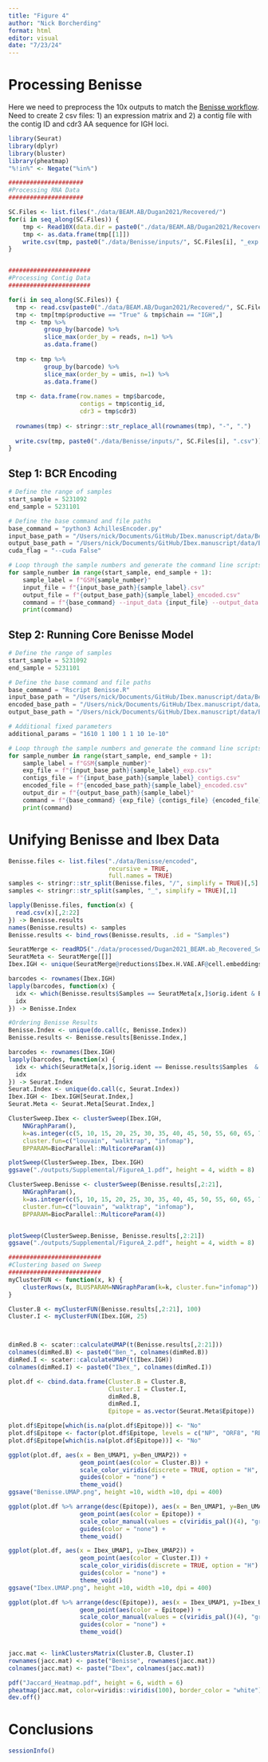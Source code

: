 ```yaml
---
title: "Figure 4"
author: "Nick Borcherding"
format: html
editor: visual
date: "7/23/24"
---
```


# Processing Benisse

Here we need to preprocess the 10x outputs to match the [Benisse workflow](https://github.com/wooyongc/Benisse). Need to create 2 csv files: 1) an expression matrix and 2) a contig file with the contig ID and cdr3 AA sequence for IGH loci.

```r
library(Seurat)
library(dplyr)
library(bluster)
library(pheatmap)
"%!in%" <- Negate("%in%")

#####################
#Processing RNA Data
#####################

SC.Files <- list.files("./data/BEAM.AB/Dugan2021/Recovered/")
for(i in seq_along(SC.Files)) {
    tmp <- Read10X(data.dir = paste0("./data/BEAM.AB/Dugan2021/Recovered/", SC.Files[i]))
    tmp <- as.data.frame(tmp[[1]])
    write.csv(tmp, paste0("./data/Benisse/inputs/", SC.Files[i], "_exp.csv"))
}


#######################
#Processing Contig Data
#######################

for(i in seq_along(SC.Files)) {
  tmp <- read.csv(paste0("./data/BEAM.AB/Dugan2021/Recovered/", SC.Files[i], "/filtered_contig_annotations.csv.gz"))
  tmp <- tmp[tmp$productive == "True" & tmp$chain == "IGH",]
  tmp <- tmp %>%
          group_by(barcode) %>%
          slice_max(order_by = reads, n=1) %>%
          as.data.frame()
  
  tmp <- tmp %>%
          group_by(barcode) %>%
          slice_max(order_by = umis, n=1) %>%
          as.data.frame()
          
  tmp <- data.frame(row.names = tmp$barcode,
                    contigs = tmp$contig_id, 
                    cdr3 = tmp$cdr3)
  
  rownames(tmp) <- stringr::str_replace_all(rownames(tmp), "-", ".")
  
  write.csv(tmp, paste0("./data/Benisse/inputs/", SC.Files[i], ".csv"))
}


```

## Step 1: BCR Encoding

```python
# Define the range of samples
start_sample = 5231092
end_sample = 5231101

# Define the base command and file paths
base_command = "python3 AchillesEncoder.py"
input_base_path = "/Users/nick/Documents/GitHub/Ibex.manuscript/data/Benisse/inputs/"
output_base_path = "/Users/nick/Documents/GitHub/Ibex.manuscript/data/Benisse/encoded/"
cuda_flag = "--cuda False"

# Loop through the sample numbers and generate the command line scripts
for sample_number in range(start_sample, end_sample + 1):
    sample_label = f"GSM{sample_number}"
    input_file = f"{input_base_path}{sample_label}.csv"
    output_file = f"{output_base_path}{sample_label}_encoded.csv"
    command = f"{base_command} --input_data {input_file} --output_data {output_file} {cuda_flag}"
    print(command)
```

## Step 2: Running Core Benisse Model

```python
# Define the range of samples
start_sample = 5231092
end_sample = 5231101

# Define the base command and file paths
base_command = "Rscript Benisse.R"
input_base_path = "/Users/nick/Documents/GitHub/Ibex.manuscript/data/Benisse/inputs/"
encoded_base_path = "/Users/nick/Documents/GitHub/Ibex.manuscript/data/Benisse/encoded/"
output_base_path = "/Users/nick/Documents/GitHub/Ibex.manuscript/data/Benisse/outputs/"

# Additional fixed parameters
additional_params = "1610 1 100 1 1 10 1e-10"

# Loop through the sample numbers and generate the command line scripts
for sample_number in range(start_sample, end_sample + 1):
    sample_label = f"GSM{sample_number}"
    exp_file = f"{input_base_path}{sample_label}_exp.csv"
    contigs_file = f"{input_base_path}{sample_label}_contigs.csv"
    encoded_file = f"{encoded_base_path}{sample_label}_encoded.csv"
    output_dir = f"{output_base_path}{sample_label}"
    command = f"{base_command} {exp_file} {contigs_file} {encoded_file} {output_dir} {additional_params}"
    print(command)

```

# Unifying Benisse and Ibex Data

```r
Benisse.files <- list.files("./data/Benisse/encoded", 
                            recursive = TRUE, 
                            full.names = TRUE)
samples <- stringr::str_split(Benisse.files, "/", simplify = TRUE)[,5]
samples <- stringr::str_split(samples, "_", simplify = TRUE)[,1]

lapply(Benisse.files, function(x) {
  read.csv(x)[,2:22]
}) -> Benisse.results
names(Benisse.results) <- samples
Benisse.results <- bind_rows(Benisse.results, .id = "Samples")

SeuratMerge <- readRDS("./data/processed/Dugan2021_BEAM.ab_Recovered_Seurat.rds")
SeuratMeta <- SeuratMerge[[]]
Ibex.IGH <- unique(SeuratMerge@reductions$Ibex.H.VAE.AF@cell.embeddings)

barcodes <- rownames(Ibex.IGH)
lapply(barcodes, function(x) {
  idx <- which(Benisse.results$Samples == SeuratMeta[x,]$orig.ident & Benisse.results$index == str_split(SeuratMeta[x,]$CTaa, "_", simplify = TRUE)[,1])
  idx
}) -> Benisse.Index

#Ordering Benisse Results
Benisse.Index <- unique(do.call(c, Benisse.Index))
Benisse.results <- Benisse.results[Benisse.Index,]

barcodes <- rownames(Ibex.IGH)
lapply(barcodes, function(x) {
  idx <- which(SeuratMeta[x,]$orig.ident == Benisse.results$Samples  & str_split(SeuratMeta[x,]$CTaa, "_", simplify = TRUE)[,1] == Benisse.results$index)
  idx
}) -> Seurat.Index
Seurat.Index <- unique(do.call(c, Seurat.Index))
Ibex.IGH <- Ibex.IGH[Seurat.Index,]
Seurat.Meta <- Seurat.Meta[Seurat.Index,]

ClusterSweep.Ibex <- clusterSweep(Ibex.IGH, 
    NNGraphParam(), 
    k=as.integer(c(5, 10, 15, 20, 25, 30, 35, 40, 45, 50, 55, 60, 65, 70)),
    cluster.fun=c("louvain", "walktrap", "infomap"),
    BPPARAM=BiocParallel::MulticoreParam(4))

plotSweep(ClusterSweep.Ibex, Ibex.IGH)
ggsave("./outputs/Supplemental/FigureA_1.pdf", height = 4, width = 8)

ClusterSweep.Benisse <- clusterSweep(Benisse.results[,2:21], 
    NNGraphParam(), 
    k=as.integer(c(5, 10, 15, 20, 25, 30, 35, 40, 45, 50, 55, 60, 65, 70)),
    cluster.fun=c("louvain", "walktrap", "infomap"),
    BPPARAM=BiocParallel::MulticoreParam(4))


plotSweep(ClusterSweep.Benisse, Benisse.results[,2:21])
ggsave("./outputs/Supplemental/FigureA_2.pdf", height = 4, width = 8)

##########################
#Clustering based on Sweep
##########################
myClusterFUN <- function(x, k) {
    clusterRows(x, BLUSPARAM=NNGraphParam(k=k, cluster.fun="infomap"))
}

Cluster.B <- myClusterFUN(Benisse.results[,2:21], 100)
Cluster.I <- myClusterFUN(Ibex.IGH, 25)



dimRed.B <- scater::calculateUMAP(t(Benisse.results[,2:21]))
colnames(dimRed.B) <- paste0("Ben_", colnames(dimRed.B))
dimRed.I <- scater::calculateUMAP(t(Ibex.IGH))
colnames(dimRed.I) <- paste0("Ibex_", colnames(dimRed.I))

plot.df <- cbind.data.frame(Cluster.B = Cluster.B, 
                            Cluster.I = Cluster.I, 
                            dimRed.B, 
                            dimRed.I,
                            Epitope = as.vector(Seurat.Meta$Epitope))

plot.df$Epitope[which(is.na(plot.df$Epitope))] <- "No"
plot.df$Epitope <- factor(plot.df$Epitope, levels = c("NP", "ORF8", "RBD", "Spike", "No"))
plot.df$Epitope[which(is.na(plot.df$Epitope))] <- "No"

ggplot(plot.df, aes(x = Ben_UMAP1, y=Ben_UMAP2)) + 
                    geom_point(aes(color = Cluster.B)) + 
                    scale_color_viridis(discrete = TRUE, option = "H", na.value = "grey") + 
                    guides(color = "none") + 
                    theme_void()
ggsave("Benisse.UMAP.png", height =10, width =10, dpi = 400)

ggplot(plot.df %>% arrange(desc(Epitope)), aes(x = Ben_UMAP1, y=Ben_UMAP2)) + 
                    geom_point(aes(color = Epitope)) + 
                    scale_color_manual(values = c(viridis_pal()(4), "grey")) +
                    guides(color = "none") + 
                    theme_void()

ggplot(plot.df, aes(x = Ibex_UMAP1, y=Ibex_UMAP2)) + 
                    geom_point(aes(color = Cluster.I)) + 
                    scale_color_viridis(discrete = TRUE, option = "H") + 
                    guides(color = "none") + 
                    theme_void()
ggsave("Ibex.UMAP.png", height =10, width =10, dpi = 400)

ggplot(plot.df %>% arrange(desc(Epitope)), aes(x = Ibex_UMAP1, y=Ibex_UMAP2)) + 
                    geom_point(aes(color = Epitope)) + 
                    scale_color_manual(values = c(viridis_pal()(4), "grey")) +
                    guides(color = "none") + 
                    theme_void()
```

```r

```

```r
jacc.mat <- linkClustersMatrix(Cluster.B, Cluster.I)
rownames(jacc.mat) <- paste("Benisse", rownames(jacc.mat))
colnames(jacc.mat) <- paste("Ibex", colnames(jacc.mat))

pdf("Jaccard_Heatmap.pdf", height = 6, width = 6)
pheatmap(jacc.mat, color=viridis::viridis(100), border_color = "white")
dev.off()


```

# Conclusions

```r
sessionInfo()
```
